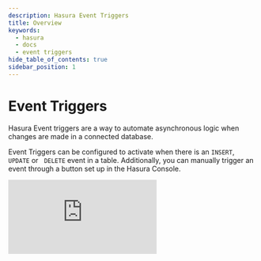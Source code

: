 ```yaml
---
description: Hasura Event Triggers
title: Overview
keywords:
  - hasura
  - docs
  - event triggers
hide_table_of_contents: true
sidebar_position: 1
---
```



# <EventTriggers /> Event Triggers

<div className="overview-header">
  <div className="overview-text">
    <p>
      Hasura Event triggers are a way to automate asynchronous logic when changes are made in a connected database.
    </p>
    <p>
      Event Triggers can be configured to activate when there is an <code>INSERT</code>, <code>UPDATE</code> or &nbsp;
      <code>DELETE</code> event in a table.
      Additionally, you can manually trigger an event through a button set up in the Hasura Console.
    </p>
   

  </div>
 <iframe
        src="https://www.youtube.com/embed/9vZeQ5tHiQo"
        frameborder="0"
        allow="accelerometer; autoplay; encrypted-media; gyroscope; picture-in-picture"
        allowFullScreen
      />
</div>

<Thumbnail
  className="no-shadow overview-img"
  src="/img/event-triggers/data-triggers-arch.png"
  alt="Hasura Event Trigger architecture"
  width="100%"
/>

## Event Trigger Links

<div className="overview-gallery">
  <VersionedLink to="/event-triggers/payload/">
    <div className="card">
      <h3>Payload structure</h3>
      <p>Check out the format and structure of the request payload.</p>
    </div>
  </VersionedLink>
  <VersionedLink to="/event-triggers/serverless/">
    <div className="card">
      <h3>Call a serverless endpoint</h3>
      <p>Call serverless functions with Event Triggers to not have to manage any dedicated infrastructure.</p>
    </div>
  </VersionedLink>
  <VersionedLink to="/event-triggers/invoke-trigger-manually/">
    <div className="card">
      <h3>Invoke a trigger manually</h3>
      <p>Optionally set an Event Trigger to be invoked with a button in the Console.</p>
    </div>
  </VersionedLink>
</div>
